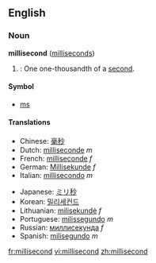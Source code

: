 ==English==
===Noun===
'''millisecond''' ([[milliseconds]])

#{{time}}: One one-thousandth of a [[second]].

====Symbol====
*[[ms]]

====Translations====
{{top}}
*Chinese: [[毫秒]]
*Dutch: [[milliseconde]] ''m''
*French: [[milliseconde]] ''f''
*German: [[Millisekunde]] ''f''
*Italian: [[millisecondo]] ''m''
{{mid}}
*Japanese: [[ミリ秒]]
*Korean: [[밀리세컨드]]
*Lithuanian: [[milisekundė]] ''f''
*Portuguese: [[milissegundo]] ''m''
*Russian: [[миллисекунда]] ''f''
*Spanish: [[milisegundo]] ''m''
{{bottom}}

[[fr:millisecond]]
[[vi:millisecond]]
[[zh:millisecond]]